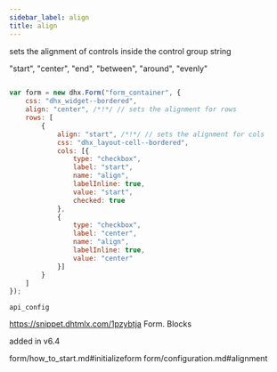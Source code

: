 ```yaml
---
sidebar_label: align
title: align
---
```



          


<Short>
 sets the alignment of controls inside the control group 



</Short>



<Type>
 string

</Type>


 "start", "center", "end", "between", "around", "evenly"

~~~js
 
var form = new dhx.Form("form_container", {
	css: "dhx_widget--bordered",
	align: "center", /*!*/ // sets the alignment for rows 
	rows: [
        {
            align: "start", /*!*/ // sets the alignment for cols
            css: "dhx_layout-cell--bordered",
            cols: [{
                type: "checkbox",
                label: "start",
                name: "align",
                labelInline: true,
                value: "start",
                checked: true
            },
            {
                type: "checkbox",
                label: "center",
                name: "align",
                labelInline: true,
                value: "center"
            }]
        }
    ]
});


~~~
	api_config

<Descr>
 



</Descr>


 https://snippet.dhtmlx.com/1pzybtja	Form. Blocks


 added in v6.4

 form/how_to_start.md#initializeform
form/configuration.md#alignment